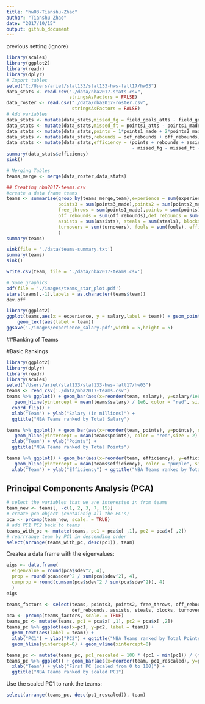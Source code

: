 ```yaml
---
title: "hw03-Tianshu-Zhao"
author: "Tianshu Zhao"
date: "2017/10/15"
output: github_document
---
```

previous setting (ignore) 
```r
library(scales)
library(ggplot2)
library(readr)
library(dplyr)
# Import tables
setwd("C:/Users/ariel/stat133/stat133-hws-fall17/hw03")
data_stats <- read.csv("./data/nba2017-stats.csv",
                       stringsAsFactors = FALSE)
data_roster <- read.csv("./data/nba2017-roster.csv",
                        stringsAsFactors = FALSE)
# Add variables
data_stats <- mutate(data_stats,missed_fg = field_goals_atts - field_goals_made)
data_stats <- mutate(data_stats,missed_ft = points1_atts - points1_made)
data_stats <- mutate(data_stats,points = 1*points1_made + 2*points2_made +3*points3_made)
data_stats <- mutate(data_stats,rebounds = def_rebounds + off_rebounds)
data_stats <- mutate(data_stats,efficiency = (points + rebounds + assists + steals + blocks
                                              - missed_fg - missed_ft - turnovers)/games_played)
summary(data_stats$efficiency)
sink()

# Merging Tables
teams_merge <- merge(data_roster,data_stats)

## Creating nba2017-teams.csv
#create a data frame teams
teams <- summarise(group_by(teams_merge,team),experience = sum(experience),salary = sum(salary),
                   points3 = sum(points3_made),points2 = sum(points2_made),
                   free_throws = sum(points1_made),points = sum(points),
                   off_rebounds = sum(off_rebounds),def_rebounds = sum(def_rebounds),
                   assists = sum(assists), steals = sum(steals), blocks = sum(blocks),
                   turnovers = sum(turnovers), fouls = sum(fouls), efficiency = sum(efficiency)
                   )
summary(teams)

sink(file = './data/teams-summary.txt')
summary(teams)
sink()

write.csv(team, file = './data/nba2017-teams.csv')

# Some graphics
pdf(file = './images/teams_star_plot.pdf')
stars(teams[,-1],labels = as.character(teams$team))
dev.off

library(ggplot2)
ggplot(teams,aes(x = experience, y = salary,label = team)) + geom_point() +
    geom_text(aes(label = team))
ggsave('./images/experience_salary.pdf',width = 5,height = 5)
```


##Ranking of Teams

#Basic Rankings
```r
library(ggplot2)
library(dplyr)
library(readr)
library(scales)
setwd("/Users/ariel/stat133/stat133-hws-fall17/hw03")
teams <- read_csv('./data/nba2017-teams.csv')
teams %>% ggplot() + geom_bar(aes(x=reorder(team, salary), y=salary/1e6), stat="Identity") +
   geom_hline(yintercept = mean(teams$salary) / 1e6, color = "red", size = 2)+ 
  coord_flip() +
  xlab("Team") + ylab("Salary (in millions)") + 
  ggtitle("NBA Teams ranked by Total Salary")

```

```r
teams %>% ggplot() + geom_bar(aes(x=reorder(team, points), y=points), stat="Identity") +
   geom_hline(yintercept = mean(teams$points), color = "red",size = 2) + coord_flip() +
  xlab("Team") + ylab("Points") +
  ggtitle("NBA Teams ranked by Total Points")
```
```r
teams %>% ggplot() + geom_bar(aes(x=reorder(team, efficiency), y=efficiency), stat="Identity") +
   geom_hline(yintercept = mean(teams$efficiency), color = "purple", size = 2) + coord_flip() +
  xlab("Team") + ylab("Efficiency") + ggtitle("NBA Teams ranked by Total Efficiency")
```

## Principal Components Analysis (PCA)

```r
# select the variables that we are interested in from teams
team_new <- teams[, -c(1, 2, 3, 7, 15)]
# create pca object (containnig all the PC's)
pca <- prcomp(team_new, scale. = TRUE)
# add PC1 PC2 back to teams
teams_with_pc <- mutate(teams, pc1 = pca$x[ ,1], pc2 = pca$x[ ,2])
# rearrrange team by PC1 in descending order
select(arrange(teams_with_pc, desc(pc1)), team)
```

Createa a data frame with the eigenvalues:

```r
eigs <- data.frame(
  eigenvalue = round(pca$sdev^2, 4),
  prop = round(pca$sdev^2 / sum(pca$sdev^2), 4),
  cumprop = round(cumsum(pca$sdev^2 / sum(pca$sdev^2)), 4)
  )
eigs
```

```r
teams_factors <- select(teams, points3, points2, free_throws, off_rebounds,
                        def_rebounds, assists, steals, blocks, turnovers, fouls)
pca <- prcomp(teams_factors, scale. = TRUE)
teams_pc <- mutate(teams, pc1 = pca$x[ ,1], pc2 = pca$x[ ,2])
teams_pc %>% ggplot(aes(x=pc1, y=pc2, label = team)) + 
  geom_text(aes(label = team)) + 
  xlab("PC1") + ylab("PC2") + ggtitle("NBA Teams ranked by Total Points") +
  geom_hline(yintercept=0) + geom_vline(xintercept=0)
```

```r
teams_pc <- mutate(teams_pc, pc1_rescaled = 100 * (pc1 - min(pc1)) / (max(pc1) - min(pc1)))
teams_pc %>% ggplot() + geom_bar(aes(x=reorder(team, pc1_rescaled), y=pc1_rescaled), stat="Identity") + coord_flip() +
  xlab("Team") + ylab("First PC (scaled from 0 to 100)") + 
  ggtitle("NBA Teams ranked by scaled PC1")
```

Use the scaled PC1 to rank the teams:

```r
select(arrange(teams_pc, desc(pc1_rescaled)), team)
```












